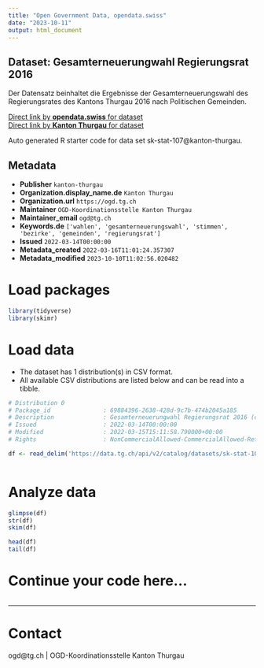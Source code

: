 ```yaml
---
title: "Open Government Data, opendata.swiss"
date: "2023-10-11"
output: html_document
---
```


## Dataset: Gesamterneuerungwahl Regierungsrat 2016

Der Datensatz beinhaltet die Ergebnisse der Gesamterneuerungswahl des Regierungsrates des Kantons Thurgau 2016 nach Politischen Gemeinden.

[Direct link by **opendata.swiss** for dataset](https://opendata.swiss/de/dataset/gesamterneuerungwahl-regierungsrat-2016)<br>
[Direct link by **Kanton Thurgau** for dataset](https://data.tg.ch/explore/dataset/sk-stat-107/)

Auto generated R starter code for data set sk-stat-107@kanton-thurgau.

## Metadata

- **Publisher** `kanton-thurgau`
- **Organization.display_name.de** `Kanton Thurgau`
- **Organization.url** `https://ogd.tg.ch`
- **Maintainer** `OGD-Koordinationsstelle Kanton Thurgau`
- **Maintainer_email** `ogd@tg.ch`
- **Keywords.de** `['wahlen', 'gesamterneuerungswahl', 'stimmen', 'bezirke', 'gemeinden', 'regierungsrat']`
- **Issued** `2022-03-14T00:00:00`
- **Metadata_created** `2022-03-16T11:01:24.357307`
- **Metadata_modified** `2023-10-10T11:02:56.020482`


# Load packages

```r

library(tidyverse)
library(skimr)

```

# Load data

-   The dataset has 1 distribution(s) in CSV format.
-   All available CSV distributions are listed below and can be read into a tibble.

```r

# Distribution 0
# Package_id               : 69884396-2638-428d-9c7b-474b2045a185
# Description              : Gesamterneuerungwahl Regierungsrat 2016 (csv)
# Issued                   : 2022-03-14T00:00:00
# Modified                 : 2022-03-15T15:11:58.790000+00:00
# Rights                   : NonCommercialAllowed-CommercialAllowed-ReferenceRequired

df <- read_delim('https://data.tg.ch/api/v2/catalog/datasets/sk-stat-107/exports/csv')



```

# Analyze data

```r

glimpse(df)
str(df)
skim(df)

head(df)
tail(df)

```

# Continue your code here...

```r

```

------------------------------------------------------------------------

# Contact

ogd@tg.ch | OGD-Koordinationsstelle Kanton Thurgau
